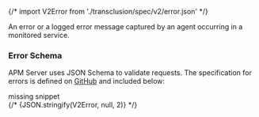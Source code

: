 

{/* import V2Error from './transclusion/spec/v2/error.json' */}

<div id="api-error"></div>

An error or a logged error message captured by an agent occurring in a monitored service.

<div id="api-error-schema"></div>

### Error Schema

APM Server uses JSON Schema to validate requests. The specification for errors is defined on
[GitHub]({book['github_repo_link']}/docs/spec/v2/error.json) and included below:

<div style={{ backgroundColor: "#F1F4FA", width: "100%", height: "250px", textAlign: "center", paddingTop: "110px", marginBottom: "20px" }}><DocIcon type="documents" title="missing snippet"/> missing snippet</div>
{/* <DocCode language="json">
  {JSON.stringify(V2Error, null, 2)}
</DocCode> */}

